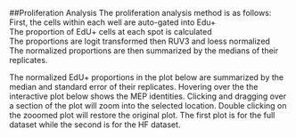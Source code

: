 
##Proliferation Analysis
The proliferation analysis method is as follows:  
First, the cells within each well are auto-gated into Edu+  
The proportion of EdU+ cells at each spot is calculated  
The proportions are logit transformed then RUV3 and loess normalized  
The normalized proportions are then summarized by the medians of their replicates.  

The normalized EdU+ proportions in the plot below are summarized by the median and standard error of their replicates. Hovering over the the interactive plot below shows the MEP identities. Clicking and dragging over a section of the plot will zoom into the selected location. Double clicking on the zooomed plot will restore the original plot. The first plot is for the full dataset while the second is for the HF dataset.
